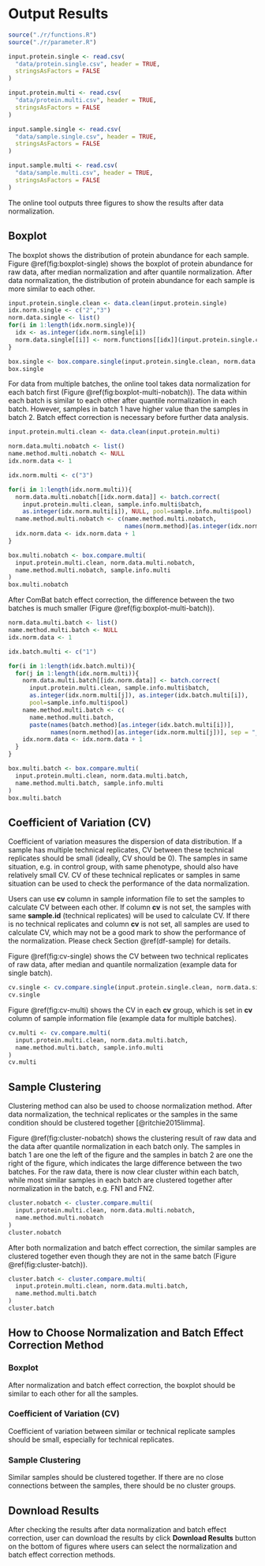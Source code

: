 # Output Results {#output}

```r

source("./r/functions.R")
source("./r/parameter.R")

input.protein.single <- read.csv(
  "data/protein.single.csv", header = TRUE,
  stringsAsFactors = FALSE
)

input.protein.multi <- read.csv(
  "data/protein.multi.csv", header = TRUE,
  stringsAsFactors = FALSE
)

input.sample.single <- read.csv(
  "data/sample.single.csv", header = TRUE,
  stringsAsFactors = FALSE
)

input.sample.multi <- read.csv(
  "data/sample.multi.csv", header = TRUE,
  stringsAsFactors = FALSE
)
```

The online tool outputs three figures to show the results after data normalization.



## Boxplot
The boxplot shows the distribution of protein abundance for each sample. Figure \@ref(fig:boxplot-single) shows the boxplot of protein abundance for raw data, after median normalization and after quantile normalization. After data normalization, the distribution of protein abundance for each sample is more similar to each other. 

```r
input.protein.single.clean <- data.clean(input.protein.single)
idx.norm.single <- c("2","3")
norm.data.single <- list()
for(i in 1:length(idx.norm.single)){
  idx <- as.integer(idx.norm.single[i])
  norm.data.single[[i]] <- norm.functions[[idx]](input.protein.single.clean)
}

box.single <- box.compare.single(input.protein.single.clean, norm.data.single, idx.norm.single)
box.single
```

For data from multiple batches, the online tool takes data normalization for each batch first (Figure \@ref(fig:boxplot-multi-nobatch)). The data within each batch is similar to each other after quantile normalization in each batch. However, samples in batch 1 have higher value than the samples in batch 2. Batch effect correction is necessary before further data analysis.

```r

input.protein.multi.clean <- data.clean(input.protein.multi)

norm.data.multi.nobatch <- list()
name.method.multi.nobatch <- NULL
idx.norm.data <- 1

idx.norm.multi <- c("3")

for(i in 1:length(idx.norm.multi)){
  norm.data.multi.nobatch[[idx.norm.data]] <- batch.correct(
    input.protein.multi.clean, sample.info.multi$batch, 
    as.integer(idx.norm.multi[i]), NULL, pool=sample.info.multi$pool)
  name.method.multi.nobatch <- c(name.method.multi.nobatch,
                                 names(norm.method)[as.integer(idx.norm.multi[i])])
  idx.norm.data <- idx.norm.data + 1
}

box.multi.nobatch <- box.compare.multi(
  input.protein.multi.clean, norm.data.multi.nobatch, 
  name.method.multi.nobatch, sample.info.multi
)
box.multi.nobatch
```

After ComBat batch effect correction, the difference between the two batches is much smaller (Figure \@ref(fig:boxplot-multi-batch)).


```r

norm.data.multi.batch <- list()
name.method.multi.batch <- NULL
idx.norm.data <- 1

idx.batch.multi <- c("1")

for(i in 1:length(idx.batch.multi)){
  for(j in 1:length(idx.norm.multi)){
    norm.data.multi.batch[[idx.norm.data]] <- batch.correct(
      input.protein.multi.clean, sample.info.multi$batch, 
      as.integer(idx.norm.multi[j]), as.integer(idx.batch.multi[i]), 
      pool=sample.info.multi$pool)
    name.method.multi.batch <- c(
      name.method.multi.batch, 
      paste(names(batch.method)[as.integer(idx.batch.multi[i])],
            names(norm.method)[as.integer(idx.norm.multi[j])], sep = "_"))
    idx.norm.data <- idx.norm.data + 1
  }
}

box.multi.batch <- box.compare.multi(
  input.protein.multi.clean, norm.data.multi.batch, 
  name.method.multi.batch, sample.info.multi
)
box.multi.batch
```



## Coefficient of Variation (CV)
Coefficient of variation measures the dispersion of data distribution. If a sample has multiple technical replicates, CV between these technical replicates should be small (ideally, CV should be 0). The samples in same situation, e.g. in control group, with same phenotype, should also have relatively small CV. CV of these technical replicates or samples in same situation can be used to check the performance of the data normalization. 

Users can use **cv** column in sample information file to set the samples to calculate CV between each other. If column **cv** is not set, the samples with same **sample.id** (technical replicates) will be used to calculate CV. If there is no technical replicates and column **cv** is not set, all samples are used to calculate CV, which may not be a good mark to show the performance of the normalization. Please check Section \@ref(df-sample) for details. 

Figure \@ref(fig:cv-single) shows the CV between two technical replicates of raw data, after median and quantile normalization (example data for single batch). 

```r

cv.single <- cv.compare.single(input.protein.single.clean, norm.data.single, idx.norm.single, sample.info.single)
cv.single
```

Figure \@ref(fig:cv-multi) shows the CV in each **cv** group, which is set in **cv** column of sample information file (example data for multiple batches). 


```r

cv.multi <- cv.compare.multi(
  input.protein.multi.clean, norm.data.multi.batch, 
  name.method.multi.batch, sample.info.multi
)
cv.multi
```



## Sample Clustering
Clustering method can also be used to choose normalization method. After data normalization, the technical replicates or the samples in the same condition should be clustered together [@ritchie2015limma]. 

Figure \@ref(fig:cluster-nobatch) shows the clustering result of raw data and the data after quantile normalization in each batch only. The samples in batch 1 are one the left of the figure and the samples in batch 2 are one the right of the figure, which indicates the large difference between the two batches. For the raw data, there is now clear cluster within each batch, while most similar samples in each batch are clustered together after normalization in the batch, e.g. FN1 and FN2. 

```r
cluster.nobatch <- cluster.compare.multi(
  input.protein.multi.clean, norm.data.multi.nobatch, 
  name.method.multi.nobatch
)
cluster.nobatch
```

After both normalization and batch effect correction, the similar samples are clustered together even though they are not in the same batch (Figure \@ref(fig:cluster-batch)). 

```r
cluster.batch <- cluster.compare.multi(
  input.protein.multi.clean, norm.data.multi.batch, 
  name.method.multi.batch
)
cluster.batch
```

## How to Choose Normalization and Batch Effect Correction Method

### Boxplot
After normalization and batch effect correction, the boxplot should be similar to each other for all the samples. 

### Coefficient of Variation (CV)
Coefficient of variation between similar or technical replicate samples should be small, especially for technical replicates. 

### Sample Clustering
Similar samples should be clustered together. If there are no close connections between the samples, there should be no cluster groups. 


## Download Results
After checking the results after data normalization and batch effect correction, user can download the results by click **Download Results** button on the bottom of figures where users can select the normalization and batch effect correction methods. 


